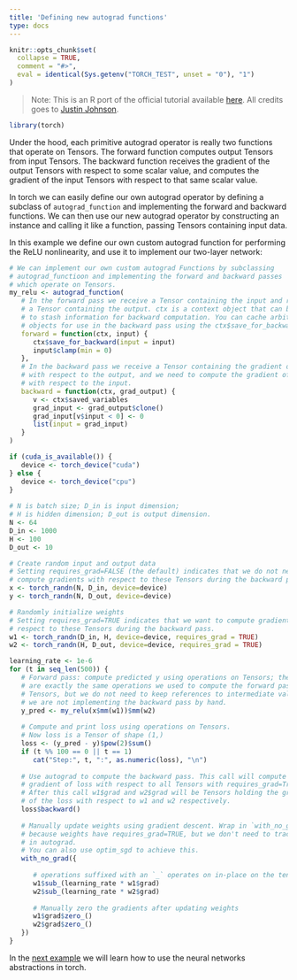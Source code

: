 ```yaml
---
title: 'Defining new autograd functions'
type: docs
---
```


```r
knitr::opts_chunk$set(
  collapse = TRUE,
  comment = "#>",
  eval = identical(Sys.getenv("TORCH_TEST", unset = "0"), "1")
)
```

> Note: This is an R port of the official tutorial available [here](https://pytorch.org/tutorials/beginner/examples_tensor/two_layer_net_numpy.html#sphx-glr-beginner-examples-tensor-two-layer-net-numpy-py). All credits goes to [Justin Johnson](https://github.com/jcjohnson/pytorch-examples).

```r
library(torch)
```

Under the hood, each primitive autograd operator is really two functions that operate on Tensors. The forward function computes output Tensors from input Tensors. The backward function receives the gradient of the output Tensors with respect to some scalar value, and computes the gradient of the input Tensors with respect to that same scalar value.

In torch we can easily define our own autograd operator by defining a subclass of `autograd_function` and implementing the forward and backward functions. We can then use our new autograd operator by constructing an instance and calling it like a function, passing Tensors containing input data.

In this example we define our own custom autograd function for performing the ReLU nonlinearity, and use it to implement our two-layer network:

```r
# We can implement our own custom autograd Functions by subclassing
# autograd_functioon and implementing the forward and backward passes
# which operate on Tensors.
my_relu <- autograd_function(
   # In the forward pass we receive a Tensor containing the input and return
   # a Tensor containing the output. ctx is a context object that can be used
   # to stash information for backward computation. You can cache arbitrary
   # objects for use in the backward pass using the ctx$save_for_backward method.
   forward = function(ctx, input) {
      ctx$save_for_backward(input = input)
      input$clamp(min = 0)
   },
   # In the backward pass we receive a Tensor containing the gradient of the loss
   # with respect to the output, and we need to compute the gradient of the loss
   # with respect to the input.
   backward = function(ctx, grad_output) {
      v <- ctx$saved_variables
      grad_input <- grad_output$clone()
      grad_input[v$input < 0] <- 0
      list(input = grad_input)
   }
)

if (cuda_is_available()) {
   device <- torch_device("cuda")
} else {
   device <- torch_device("cpu")
}
   
# N is batch size; D_in is input dimension;
# H is hidden dimension; D_out is output dimension.
N <- 64
D_in <- 1000
H <- 100
D_out <- 10

# Create random input and output data
# Setting requires_grad=FALSE (the default) indicates that we do not need to 
# compute gradients with respect to these Tensors during the backward pass.
x <- torch_randn(N, D_in, device=device)
y <- torch_randn(N, D_out, device=device)

# Randomly initialize weights
# Setting requires_grad=TRUE indicates that we want to compute gradients with
# respect to these Tensors during the backward pass.
w1 <- torch_randn(D_in, H, device=device, requires_grad = TRUE)
w2 <- torch_randn(H, D_out, device=device, requires_grad = TRUE)

learning_rate <- 1e-6
for (t in seq_len(500)) {
   # Forward pass: compute predicted y using operations on Tensors; these
   # are exactly the same operations we used to compute the forward pass using
   # Tensors, but we do not need to keep references to intermediate values since
   # we are not implementing the backward pass by hand.
   y_pred <- my_relu(x$mm(w1))$mm(w2)
   
   # Compute and print loss using operations on Tensors.
   # Now loss is a Tensor of shape (1,)
   loss <- (y_pred - y)$pow(2)$sum()
   if (t %% 100 == 0 || t == 1)
      cat("Step:", t, ":", as.numeric(loss), "\n")
   
   # Use autograd to compute the backward pass. This call will compute the
   # gradient of loss with respect to all Tensors with requires_grad=True.
   # After this call w1$grad and w2$grad will be Tensors holding the gradient
   # of the loss with respect to w1 and w2 respectively.
   loss$backward()
   
   # Manually update weights using gradient descent. Wrap in `with_no_grad`
   # because weights have requires_grad=TRUE, but we don't need to track this
   # in autograd.
   # You can also use optim_sgd to achieve this.
   with_no_grad({
      
      # operations suffixed with an `_` operates on in-place on the tensor.
      w1$sub_(learning_rate * w1$grad)
      w2$sub_(learning_rate * w2$grad)
      
      # Manually zero the gradients after updating weights
      w1$grad$zero_()
      w2$grad$zero_()
   })
}
```

In the [next example](nn.html) we will learn how to use the neural networks abstractions in torch.
